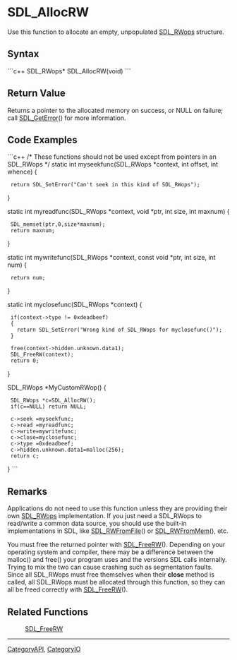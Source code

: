 <!-- pragma section-numbers off -->
<!-- pragma camelcase off -->

= SDL_AllocRW =
Use this function to allocate an empty, unpopulated [[SDL_RWops]] structure.


== Syntax ==
```c++
SDL_RWops* SDL_AllocRW(void)
```

== Return Value ==
Returns a pointer to the allocated memory on success, or NULL on failure; call [[SDL_GetError]]() for more information.

== Code Examples ==
```c++
/* These functions should not be used except from pointers in an SDL_RWops */
static int myseekfunc(SDL_RWops *context, int offset, int whence)
{
  return SDL_SetError("Can't seek in this kind of SDL_RWops");
}

static int myreadfunc(SDL_RWops *context, void *ptr, int size, int maxnum)
{
  SDL_memset(ptr,0,size*maxnum);
  return maxnum;
}

static int mywritefunc(SDL_RWops *context, const void *ptr, int size, int num)
{
  return num;
}

static int myclosefunc(SDL_RWops *context)
{
  if(context->type != 0xdeadbeef)
  {
    return SDL_SetError("Wrong kind of SDL_RWops for myclosefunc()");
  }

  free(context->hidden.unknown.data1);
  SDL_FreeRW(context);
  return 0;
}

SDL_RWops *MyCustomRWop()
{
  SDL_RWops *c=SDL_AllocRW();
  if(c==NULL) return NULL;

  c->seek =myseekfunc;
  c->read =myreadfunc;
  c->write=mywritefunc;
  c->close=myclosefunc;
  c->type =0xdeadbeef;
  c->hidden.unknown.data1=malloc(256);
  return c;
}
```

== Remarks ==
Applications do not need to use this function unless they are providing their own [[SDL_RWops]] implementation. If you just need a SDL_RWops to read/write a common data source, you should use the built-in implementations in SDL, like [[SDL_RWFromFile]]() or [[SDL_RWFromMem]](), etc.

You must free the returned pointer with [[SDL_FreeRW]](). Depending on your operating system and compiler, there may be a difference between the malloc() and free() your program uses and the versions SDL calls internally. Trying to mix the two can cause crashing such as segmentation faults. Since all SDL_RWops must free themselves when their '''close''' method is called, all SDL_RWops must be allocated through this function, so they can all be freed correctly with [[SDL_FreeRW]]().

== Related Functions ==
:[[SDL_FreeRW]]

----
[[CategoryAPI]], [[CategoryIO]]
